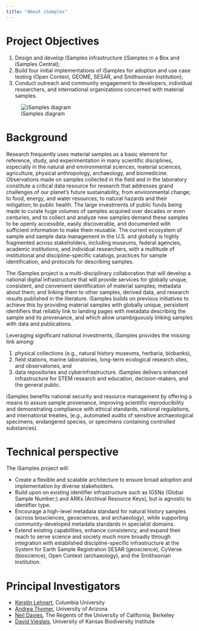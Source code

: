 ```yaml
---
title: "About iSamples"
---
```


# Project Objectives

1. Design and develop iSamples infrastructure (iSamples in a Box and iSamples Central);
2. Build four initial implementations of iSamples for adoption and use case testing (Open Context, GEOME, SESAR, and Smithsonian Institution);
3. Conduct outreach and community engagement to developers, individual researchers, and international organizations concerned with material samples.

![iSamples diagram](assets/iSamplesArchitecture.png)


# Background

Research frequently uses material samples as a basic element for reference, study, and experimentation in many scientific disciplines, especially in the natural and environmental sciences, material sciences, agriculture, physical anthropology, archaeology, and biomedicine. Observations made on samples collected in the field and in the laboratory constitute a critical data resource for research that addresses grand challenges of our planet’s future sustainability, from environmental change; to food, energy, and water resources; to natural hazards and their mitigation; to public health. The large investments of public funds being made to curate huge volumes of samples acquired over decades or even centuries, and to collect and analyze new samples demand these samples to be openly accessible, easily discoverable, and documented with sufficient information to make them reusable. The current ecosystem of sample and sample data management in the U.S. and globally is highly fragmented across stakeholders, including museums, federal agencies, academic institutions, and individual researchers, with a multitude of institutional and discipline-specific catalogs, practices for sample identification, and protocols for describing samples.

The iSamples project is a multi-disciplinary collaboration that will develop a national digital infrastructure that will provide services for globally unique, consistent, and convenient identification of material samples; metadata about them; and linking them to other samples, derived data, and research results published in the literature. iSamples builds on previous initiatives to achieve this by providing material samples with globally unique, persistent identifiers that reliably link to landing pages with metadata describing the sample and its provenance, and which allow unambiguously linking samples with data and publications.

Leveraging significant national investments, iSamples provides the missing link among:

1. physical collections (e.g., natural history museums, herbaria, biobanks),
2. field stations, marine laboratories, long-term ecological research sites, and observatories, and 
3. data repositories and cyberinfrastructure. iSamples delivers enhanced infrastructure for STEM research and education, decision-makers, and the general public.

iSamples benefits national security and resource management by offering a means to assure sample provenance, improving scientific reproducibility and demonstrating compliance with ethical standards, national regulations, and international treaties, (e.g., automated audits of sensitive archaeological specimens, endangered species, or specimens containing controlled substances).

# Technical perspective

The iSamples project will:

* Create a flexible and scalable architecture to ensure broad adoption and implementation by diverse stakeholders.
* Build upon on existing identifier infrastructure such as IGSNs (Global Sample Number;) and ARKs (Archival Resource Keys), but is agnostic to identifier type.
* Encourage a high-level metadata standard for natural history samples (across biosciences, geosciences, and archaeology), while supporting community-developed metadata standards in specialist domains.
* Extend existing capabilities, enhance consistency, and expand their reach to serve science and society much more broadly through integration with established discipline-specific infrastructure at the System for Earth Sample Registration SESAR (geoscience), CyVerse (bioscience), Open Context (archaeology), and the Smithsonian Institution.


# Principal Investigators

* [Kerstin Lehnert](https://orcid.org/0000-0001-7036-1977), Columbia University
* [Andrea Thomer](https://orcid.org/0000-0001-6238-3498), University of Arizona
* [Neil Davies](https://orcid.org/0000-0001-8085-5014), The Regents of the University of California, Berkeley
* [David Vieglais](https://orcid.org/0000-0002-6513-4996), University of Kansas Biodiversity Institute


